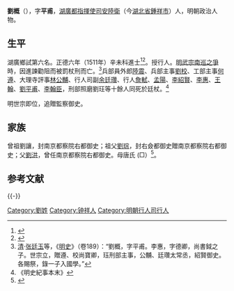 {{Otheruses|other=名为刘平甫的其他人物|刘平甫}}
{{明清人物信息框
| 姓名 = 劉概
| 原名 =
| 圖片名稱= 
| 圖片大小 =
| 圖片說明 = 
| 最高職務 = 行人司行人
| 國家 = 大明 
| 爵位 =
| 籍貫 = 湖廣安陸衛
| 族裔 = 
| 字號 = 字平甫
| 諡號 =
| 出生日期 = 生年不詳
| 出生地點 = 
| 逝世日期 = [[正德_(明朝)|正德]]十四年（1519年）
| 逝世地點 = [[北直隶|直隶]][[顺天府|顺天府]]
| 墓葬 =
| 配偶 = 
| 親屬 = 
| 出身 =
* 正德六年辛未科同進士出身
| 經歷 =
| 著作 =  
}}
'''劉概'''（{{bd|？||1519年|catIdx=Liu刘}}），字'''平甫'''，[[湖廣都指揮使司|湖廣都指揮使司]][[安陸衛|安陸衛]]（今[[湖北省|湖北省]][[鍾祥市|鍾祥市]]）人，明朝政治人物。

== 生平 ==
湖廣鄉試第六名。正德六年（1511年）辛未科進士<ref>{{Cite book|title=《皇明贡举考》卷五|last=（明）[[张朝瑞|张朝瑞]]|first=|publisher=《续修四库全书》史部第828册|year=|isbn=|location=|pages=}}</ref><ref>{{Cite book|title=贡举志五种 上|last=鲁小俊，江俊伟著|first=|publisher=武汉：武汉大学出版社|year=2009|isbn=978-7-307-07043-1|location=|pages=}}</ref>。授行人。[[明武宗南巡之爭|明武宗南巡之爭]]時，因進諫勸阻而被罰杖刑而亡。<ref>[[清|清]]·[[张廷玉|张廷玉]]等，《[[明史|明史]]》（卷189）：“劉概，字平甫。李惠，字德卿，尚書鉞之子。世宗立，贈遵、校尚寶卿，珏刑部主事，公黼、廷瓚太常丞，紹賢御史。各賜祭，錄一子入國學。”</ref>兵部員外郎[[陸震|陸震]]、兵部主事[[劉校|劉校]]、工部主事[[何遵|何遵]]、大理寺評事[[林公黼|林公黼]]、行人司副[[余廷瓚|余廷瓚]]、行人[[詹軾|詹軾]]、[[孟阳_(明朝)|孟陽]]、[[李紹賢|李紹賢]]、[[李惠_(正德進士)|李惠]]、[[王翰_(正德進士)|王翰]]、[[劉平甫|劉平甫]]、[[李翰臣|李翰臣]]，刑部照磨劉玨等十餘人同死於廷杖。<ref>《明史紀事本末》</ref>

明世宗即位，追贈監察御史。

==家族==
曾祖劉讓，封南京都察院右都御史；祖父[[劉琮|劉琮]]，封右僉都御史贈南京都察院右都御史；父[[劉洪_(成化進士)|劉洪]]，曾任南京都察院右都御史。母唐氏 (□）<ref>{{Cite book|title=天一阁藏明代科举录选刊 登科录 点校本|last=龚延明主编|first=|publisher=宁波出版社|year=2016|isbn=978-7-5526-2320-8|location=宁波|pages=|quote=《天一閣藏明代科舉錄選刊.登科錄》之《正德六年辛未科進士登科錄》}}</ref>。

==参考文献==
{{reflist}}

{{-}}
{{並稱|石城五鳳|[[劉洪_(成化進士)|劉洪]] - [[劉概|劉槩]] - [[劉渠|劉渠]] - [[劉臬|劉臬]] - [[劉槊|劉槊]]}}
{{正德六年辛未科殿試金榜}}

{{Authority control}}

{{DEFAULTSORT:Liu劉}}
[[Category:劉姓|Category:劉姓]]
[[Category:钟祥人|Category:钟祥人]]
[[Category:明朝行人司行人|Category:明朝行人司行人]]
